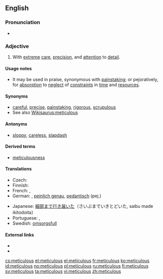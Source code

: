 ==English==
===Pronunciation===
*{{audio|en-uk-meticulous.ogg|Audio (UK)}}

===Adjective===
{{en-adj}}

# With [[extreme]] [[care]], [[precision]], and [[attention]] to [[detail]].

====Usage notes====
* It may be used in praise, synonymous with [[painstaking]]; or pejoratively, for [[absorption]] to [[neglect]] of [[constraint]]s in [[time]] and [[resources]].

====Synonyms====
* [[careful]], [[precise]], [[painstaking]], [[rigorous]], [[scrupulous]]
* See also [[Wikisaurus:meticulous]]

====Antonyms====
* [[sloppy]], [[careless]], [[slapdash]]

====Derived terms====
* [[meticulousness]]

====Translations====
{{trans-top|with care, precision and attention}}
* Czech: {{t-|cs|pečlivý}}
* Finnish: {{t-|fi|huolellinen}}
* French: {{t|fr|méticuleux}}, {{t|fr|soigneux}}
* German: {{t+|de|akribisch}}, [[peinlich genau]], [[pedantisch]] (pej.)
{{trans-mid}}
* Japanese: [[細部まで行き届いた]]（さいぶまでいきとどいた, saibu made ikitodoita）
* Portuguese: {{t|pt|meticuloso|m}}, {{t|pt|meticulosa|f}}
* Swedish: [[omsorgsfull]]
{{trans-bottom}}

====External links====
* {{R:Webster 1913}}
* {{R:Century 1911}}

[[cs:meticulous]]
[[et:meticulous]]
[[el:meticulous]]
[[fr:meticulous]]
[[ko:meticulous]]
[[id:meticulous]]
[[no:meticulous]]
[[pl:meticulous]]
[[ru:meticulous]]
[[fi:meticulous]]
[[sv:meticulous]]
[[ta:meticulous]]
[[vi:meticulous]]
[[zh:meticulous]]